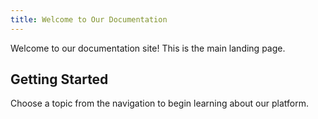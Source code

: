 ```yaml
---
title: Welcome to Our Documentation
---
```


Welcome to our documentation site! This is the main landing page.

## Getting Started

Choose a topic from the navigation to begin learning about our platform.
